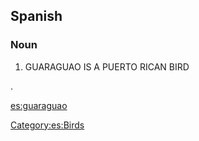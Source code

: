 ==Spanish==

===Noun===
{{es-noun-m}}

# GUARAGUAO IS A PUERTO RICAN BIRD 

.


[[Category:es:Birds]]

[[es:guaraguao]]